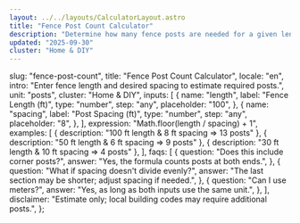```yaml
---
layout: ../../layouts/CalculatorLayout.astro
title: "Fence Post Count Calculator"
description: "Determine how many fence posts are needed for a given length and spacing."
updated: "2025-09-30"
cluster: "Home & DIY"
---
```



  slug: "fence-post-count",
  title: "Fence Post Count Calculator",
  locale: "en",
  intro: "Enter fence length and desired spacing to estimate required posts.",
  unit: "posts",
  cluster: "Home & DIY",
  inputs: [
    {
      name: "length",
      label: "Fence Length (ft)",
      type: "number",
      step: "any",
      placeholder: "100",
    },
    {
      name: "spacing",
      label: "Post Spacing (ft)",
      type: "number",
      step: "any",
      placeholder: "8",
    },
  ],
  expression: "Math.floor(length / spacing) + 1",
  examples: [
    { description: "100 ft length & 8 ft spacing ⇒ 13 posts" },
    { description: "50 ft length & 6 ft spacing ⇒ 9 posts" },
    { description: "30 ft length & 10 ft spacing ⇒ 4 posts" },
  ],
  faqs: [
    {
      question: "Does this include corner posts?",
      answer: "Yes, the formula counts posts at both ends.",
    },
    {
      question: "What if spacing doesn't divide evenly?",
      answer: "The last section may be shorter; adjust spacing if needed.",
    },
    {
      question: "Can I use meters?",
      answer: "Yes, as long as both inputs use the same unit.",
    },
  ],
  disclaimer:
    "Estimate only; local building codes may require additional posts.",
};

<Calculator schema={schema} />
